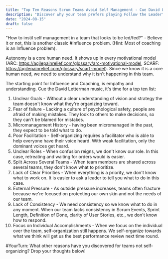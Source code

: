 ```yaml
---
title: "Top Ten Reasons Scrum Teams Avoid Self Management - Cue David Letterman"
description: "Discover why your team prefers playing Follow the Leader"
date: "2024-08-15"
draft: false
---
```


"How to instil self management in a team that looks to be led/fed?" - Believe it or not, this is another classic #Influence problem. (Hint: Most of coaching is an Influence problem).

Autonomy is a core human need. It shows up in every motivational model (ARC: https://agilepainrelief.com/glossary/arc-motivational-model, SCARF: https://agilepainrelief.com/glossary/scarf-model). Since we know it is a core human need, we need to understand why it isn't happening in this team.

The starting point for Influence and Coaching, is empathy and understanding. Cue the David Letterman music, it's time for a top ten list:

1. Unclear Goals - Without a clear understanding of vision and strategy the team doesn't know what they're organizing toward.
2. Fear of failure - Lacking a culture of psychological safety, people are afraid of making mistakes. They look to others to make decisions, so they can't be blamed for mistakes.
3. Micromanagement History - having been micromanaged in the past, they expect to be told what to do.
4. Poor Facilitation - Self-organizing requires a facilitator who is able to help everyone have their voice heard. With weak facilitation, only the dominant voices get heard.
5. Unclear Roles - When confusion reigns, we don't know our role. In this case, retreating and waiting for orders would is easier.
6. Split Across Several Teams - When team members are shared across several teams, they don't know what to prioritize.
7. Lack of Clear Priorities - When everything is a priority, we don't know what to work on. It is easier to ask a leader to tell you what to do in this case.
8. External Pressure - As outside pressure increases, teams often fracture because we're focused on protecting our own skin and not the needs of our team.
9. Lack of Consistency - We need consistency so we know what to do in any moment. When our team lacks consistency in Scrum Events, Sprint Length, Definition of Done, clarity of User Stories, etc., we don't know how to respond.
10. Focus on Individual Accomplishments - When we focus on the individual over the team, self-organization still happens. We self-organize towards what we think will get us the best performance review next time round.

#YourTurn: What other reasons have you discovered for teams not self-organizing? Drop your thoughts below!
